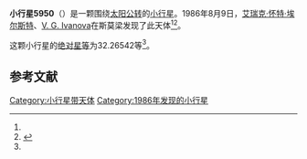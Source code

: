 {{Infobox planet
| bgcolour = #FFFFC0
| name = 5950 Leukippos
| symbol = 
| image = 
| caption = 
| discovery = yes
| discovery_ref = 
| discoverer = [[艾瑞克·怀特·埃尔斯特|艾瑞克·怀特·埃尔斯特]]、[[V._G._Ivanova|V. G. Ivanova]]
| discovery_site = [[斯莫梁|斯莫梁]] 
| discovered = 1986年8月9日
| designations = yes
| mp_name = 
| named_after = 
| alt_names = 1986 PS4/ 1950 QL / 1986 RV4 / 1987 YG3 / 1991 PV2
| mp_category = [[主带小行星|主带小行星]]
| orbit_ref = <ref name="a">[http://ssd.jpl.nasa.gov/sbdb.cgi?sstr=5950 5950 Leukippos] {{Wayback|url=http://ssd.jpl.nasa.gov/sbdb.cgi?sstr=5950 |date=20201124022540 }}，小行星數據庫瀏覽器（JPL Small-Body Database Browser）－[[美国国家航空航天局|美国国家航空航天局]]喷气推进实验室</ref>
| epoch = 2456400.5 (2013年4月18日更新)
| aphelion = {{convert|3.2799087|AU|km|3|abbr=on|lk=out}}
| perihelion = {{convert|2.6844373|AU|km|3|abbr=on}}
| semimajor = {{convert|2.9821730|AU|km|3|abbr=on}}
| eccentricity = 0.0998385
| period = 1881.038526 [[日|日]]<br />5.15[[儒略年|儒略年]]
| avg_speed = 
| inclination = 9.06580
| asc_node = 317.42824
| mean_anomaly = 
| arg_peri = 32.26542
| satellites = 
| physical_characteristics = yes
| dimensions = 
| mass = 
| density = 
| surface_grav = 
| escape_velocity = 
| sidereal_day = 
| axial_tilt = 
| pole_ecliptic_lat = 
| pole_ecliptic_lon = 
| albedo = 
| temperatures= 
| temp_name1 = 
| mean_temp_1 = 
| max_temp_1 = 
| temp_name2 = 
| max_temp_2 = 
| spectral_type = 
| abs_magnitude = 32.26542
}}

'''小行星5950'''（{{lang-en|5950 Leukippos}}）是一颗围绕[[太阳|太阳]][[公转|公转]]的[[小行星|小行星]]。1986年8月9日，[[艾瑞克·怀特·埃尔斯特|艾瑞克·怀特·埃尔斯特]]、[[V._G._Ivanova|V. G. Ivanova]]在斯莫梁发现了此天体<ref name="a" /><ref>{{cite news|title=小行星列表|url=http://cfa-www.harvard.edu/iau/lists/NumberedMPs.txt|accessdate=2013-07-08|newspaper=哈佛大学|archive-date=2008-05-17|archive-url=https://web.archive.org/web/20080517010638/http://cfa-www.harvard.edu/iau/lists/NumberedMPs.txt|dead-url=no}}</ref>。

这颗小行星的[[绝对星等|绝对星等]]为32.26542等<ref name="a" />。

==参考文献==
{{reflist}}
{{Minor Planet Number|[[小行星5949|小行星5949]]|[[小行星5951|小行星5951]]}}

{{小天体}}

[[Category:小行星带天体|Category:小行星带天体]]
[[Category:1986年发现的小行星|Category:1986年发现的小行星]]

{{asteroid-stub}}